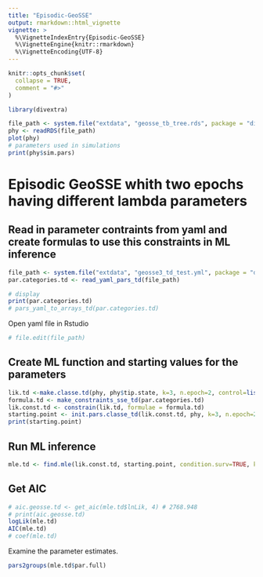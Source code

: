 ```yaml
---
title: "Episodic-GeoSSE"
output: rmarkdown::html_vignette
vignette: >
  %\VignetteIndexEntry{Episodic-GeoSSE}
  %\VignetteEngine{knitr::rmarkdown}
  %\VignetteEncoding{UTF-8}
---
```


```r
knitr::opts_chunk$set(
  collapse = TRUE,
  comment = "#>"
)
```

```r
library(divextra)
```


```r
file_path <- system.file("extdata", "geosse_tb_tree.rds", package = "divextra")
phy <- readRDS(file_path)
plot(phy)
# parameters used in simulations
print(phy$sim.pars)
```

# Episodic GeoSSE whith two epochs having different lambda parameters

## Read in parameter contraints from yaml and create formulas to use this constraints in ML inference

```r
file_path <- system.file("extdata", "geosse3_td_test.yml", package = "divextra")
par.categories.td <- read_yaml_pars_td(file_path)

# display
print(par.categories.td)
# pars_yaml_to_arrays_td(par.categories.td)
```

Open yaml file in Rstudio

```r
# file.edit(file_path)
```


## Create ML function and starting values for the parameters

```r
lik.td <-make.classe.td(phy, phy$tip.state, k=3, n.epoch=2, control=list(backend = "gslode"))
formula.td <- make_constraints_sse_td(par.categories.td)
lik.const.td <- constrain(lik.td, formulae = formula.td)
starting.point <- init.pars.classe_td(lik.const.td, phy, k=3, n.epoch=2, eps=0.5)
print(starting.point)
```

## Run ML inference

```r
mle.td <- find.mle(lik.const.td, starting.point, condition.surv=TRUE, keep.func=F)
```

## Get AIC

```r
# aic.geosse.td <- get_aic(mle.td$lnLik, 4) # 2768.948
# print(aic.geosse.td)
logLik(mle.td)
AIC(mle.td)
# coef(mle.td)
```


Examine the parameter estimates.

```r
pars2groups(mle.td$par.full)
```

